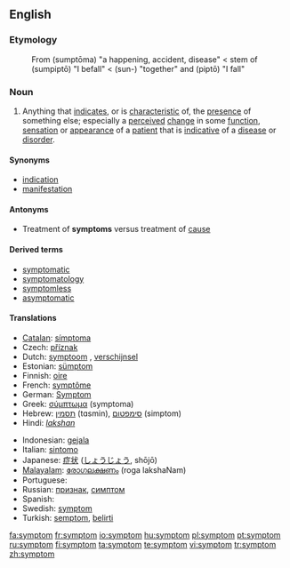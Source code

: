 ==English==

===Etymology===
: From {{AGr.}} '''{{polytonic|[[σύμπτωμα]]}}''' (sumptōma) "a happening, accident, disease" < stem of '''{{polytonic|[[συμπίπτω]]}}''' (sumpiptō) "Ι befall" < '''{{polytonic|[[συν-]]}}''' (sun-) "together" and '''{{polytonic|[[πίπτω]]}}''' (piptō) "I fall"

===Noun===
{{en-noun}}

# Anything that [[indicate]]s, or is [[characteristic]] of,  the [[presence]] of something else; especially a [[perceived]] [[change]] in some [[function]], [[sensation]] or [[appearance]] of a [[patient]] that is [[indicative]] of a [[disease]] or [[disorder]].

====Synonyms====
* [[indication]]
* [[manifestation]]

====Antonyms====
* Treatment of '''symptoms''' versus treatment of [[cause]]

====Derived terms====
* [[symptomatic]]
* [[symptomatology]]
* [[symptomless]]
* [[asymptomatic]]

====Translations====
{{trans-top|indicators and characteristics of the presence of something else}}
* [[Catalan]]: [[símptoma]] {{m}}
* Czech: [[příznak]] {{m}}
* Dutch: [[symptoom]] {{n}}, [[verschijnsel]] {{n}}
* Estonian: [[sümptom]]
* Finnish: [[oire]]
* French: [[symptôme]] {{m}}
* German: [[Symptom]] {{n}}
* Greek: [[σύμπτωμα]] (symptoma) {{n}}
* Hebrew: [[תסמין]] (tɑsmin), [[סימפטום]] (simptom)
* Hindi: [[lakshan|''lakshan'']]
{{trans-mid}}
* Indonesian: [[gejala]]
* Italian: [[sintomo]] {{m}}
* Japanese: [[症状]] ([[しょうじょう]], shōjō)
* [[Malayalam]]: [[രോഗലക്ഷണം]] (roga lakshaNam)
* Portuguese: {{t|pt|sintoma|f}}
* Russian: [[признак]], [[симптом]]
* Spanish: {{t|es|síntoma|m}}
* Swedish: [[symptom]]
* Turkish: [[semptom]], [[belirti]]
{{trans-bottom}}

[[fa:symptom]]
[[fr:symptom]]
[[io:symptom]]
[[hu:symptom]]
[[pl:symptom]]
[[pt:symptom]]
[[ru:symptom]]
[[fi:symptom]]
[[ta:symptom]]
[[te:symptom]]
[[vi:symptom]]
[[tr:symptom]]
[[zh:symptom]]